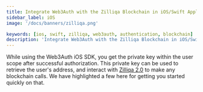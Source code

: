 ```yaml
---
title: Integrate Web3Auth with the Zilliqa Blockchain in iOS/Swift Applications
sidebar_label: iOS
image: '/docs/banners/zilliqa.png'

keywords: [ios, swift, zilliqa, web3auth, authentication, blockchain]
description: 'Integrate Web3Auth with the Zilliqa Blockchain in iOS/Swift Applications | Documentation - Web3Auth'
---
```



<SEO
  title="Integrate Web3Auth with the Zilliqa Blockchain in iOS/Swift Applications"
  description="Integrate Web3Auth with the Zilliqa Blockchain in iOS/Swift Applications | Documentation - Web3Auth"
  image="https://web3auth.io/docs/banners/zilliqa.png"
  slug="/embedded-wallets/connect-blockchain/evm/zilliqa/ios"
/>

While using the Web3Auth iOS SDK, you get the private key within the user scope after successful authorization. This private key can be used to retrieve the user's address, and interact with [Zilliqa 2.0](https://www.zilliqa.com/) to make any blockchain calls. We have highlighted a few here for getting you started quickly on that.

<EVMInteraction />
